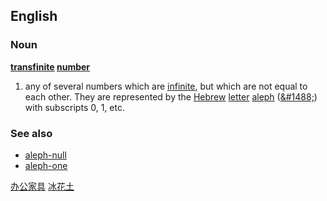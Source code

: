 ==English==
===Noun===
'''[[transfinite]] [[number]]'''
{{wikipedia}}
#{{mathematics}} any of several numbers which are [[infinite]], but which are not equal to each other. They are represented by the [[Hebrew]] [[letter]] [[aleph]] ([[&#1488;]]) with subscripts 0, 1, etc.

===See also===
*[[aleph-null]]
*[[aleph-one]]
[http://sbyvihc.nease.net 办公家具]
[http://www.jdzkj.cn 冰花土]